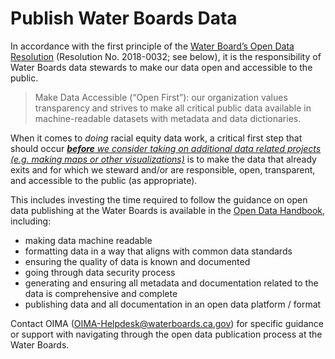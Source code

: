 # Publish Water Boards Data

In accordance with the first principle of the [Water Board’s Open Data Resolution](https://www.waterboards.ca.gov/board_decisions/adopted_orders/resolutions/2018/rs2018_0032.pdf) (Resolution No. 2018-0032; see below), it is the responsibility of Water Boards data stewards to make our data open and accessible to the public.

> Make Data Accessible (“Open First”): our organization values transparency and strives to make all critical public data available in machine-readable datasets with metadata and data dictionaries.

When it comes to *doing* racial equity data work, a critical first step that should occur [***before** we consider taking on additional data related projects (e.g. making maps or other visualizations)*]{.underline} is to make the data that already exits and for which we steward and/or are responsible, open, transparent, and accessible to the public (as appropriate).

This includes investing the time required to follow the guidance on open data publishing at the Water Boards is available in the [Open Data Handbook](https://www.waterboards.ca.gov/resources/oima/cowi/open_data_handbook.html), including:

-   making data machine readable
-   formatting data in a way that aligns with common data standards
-   ensuring the quality of data is known and documented
-   going through data security process
-   generating and ensuring all metadata and documentation related to the data is comprehensive and complete
-   publishing data and all documentation in an open data platform / format

Contact OIMA ([OIMA-Helpdesk\@waterboards.ca.gov](mailto:OIMA-Helpdesk@waterboards.ca.gov)) for specific guidance or support with navigating through the open data publication process at the Water Boards.
